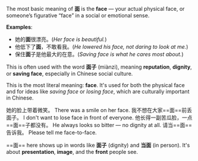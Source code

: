 The most basic meaning of **面** is the **face** — your actual physical face, or someone’s
figurative “face” in a social or emotional sense.

**Examples**:

- 她的**面**很漂亮。(_Her face is beautiful._)
- 他低下了**面**，不敢看我。(_He lowered his face, not daring to look at me._)
- 保住**面**子是他最大的在意。(_Saving face is what he cares most about._)

This is often used with the word **面子** (miànzi), meaning **reputation**, **dignity**, or **saving
face**, especially in Chinese social culture.

This is the most literal meaning: **face**. It's used for both the physical face and for ideas like
_saving face_ or _losing face_, which are culturally important in Chinese.

<Examples>
  <Example>
    <Hanzi>她的脸上带着微笑。</Hanzi>
    <Translated>There was a smile on her face.</Translated>
  </Example>
  <Example>
    <Hanzi>我不想在大家==面==前丢面子。</Hanzi>
    <Translated>I don't want to lose face in front of everyone.</Translated>
  </Example>
  <Example>
    <Hanzi>他长得一副苦瓜脸，一点==面==子都没有。</Hanzi>
    <Translated>He always looks so bitter — no dignity at all.</Translated>
  </Example>
  <Example>
    <Hanzi>请当==面==告诉我。</Hanzi>
    <Translated>Please tell me face-to-face.</Translated>
  </Example>
</Examples>

==面== here shows up in words like **面子** (dignity) and **当面** (in person). It's about
**presentation**, **image**, and the **front** people see.
